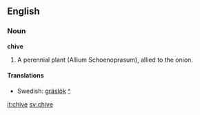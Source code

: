 ==English==

===Noun===

'''chive'''

#A perennial plant (Allium Schoenoprasum), allied to the onion.

====Translations====
*Swedish: [[gräslök]] [[:sv:gräslök|^]]

[[it:chive]]
[[sv:chive]]